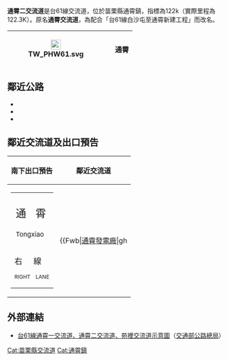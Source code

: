 {{Distinguish|通霄交流道|通霄一交流道}}
{{Unreferenced|time=2021-06-10T10:32:50+00:00}}
{{coord|24.490647|N|120.674789|E|display=title}}
{{Infobox Taiwan Highway IC
| name = 通霄二交流道
| name_en = Tongxiao Second Interchange
| rd_type = EX
| rd_number = 61
| exit = 122
| exit_name = 通霄二
| othername = 通霄交流道（舊稱）
| location = [[臺灣|臺灣]][[苗栗縣|苗栗縣]][[通霄鎮|通霄鎮]]
| connect = 海濱路
| goto = 通霄鎮
| class = 半套鑽石型
| time = 2007年2月5日
}}
'''通霄二交流道'''是台61線交流道，位於苗栗縣通霄鎮，指標為122k（實際里程為122.3K）。原名'''通霄交流道'''，為配合「台61線白沙屯至通霄新建工程」而改名。
{|class="wikitable" style="text-align:center"
! [[File:TW_PHW61.svg|23px]]
| {{Taiwan Highway IC|122|通霄二}}
| '''通霄'''
|}

== 鄰近公路 ==
* {{Jct|country=TWN|CH|121}}
* {{Jct|country=TWN|CH|128}}
* {{Jct|country=TWN|TRML|41}}

== 鄰近交流道及出口預告 ==
{|class="toccolours" border="1" cellpadding="4" style="margin:0 auto; border-collapse:collapse; text-align:center; white-space:nowrap"
! 南下出口預告 !! 鄰近交流道
|-
| style="text-align:right; font-size:15px" | {{Taiwan Highway IC|122|通霄二}}
{|style="width:120px; background-color:#007F00; text-align:center; color:#FFF; font-weight:bold"
| <div style="margin:3px"></div>
|-
| style="line-height:24px; font-size:24px; word-spacing:15px" | 通 霄</div><div style="font-size:15px">Tongxiao</div>
|-
| style="line-height:18px; font-size:18px; word-spacing:21px" | 右 線<div style="font-size:12px; word-spacing:9px">RIGHT LANE</div>
|}
|
{{Start expwy box|[[台灣省道快速公路|台灣省道快速公路]]}}
{{S-expwy IC|[[通霄一交流道|通霄一交流道]]|往　[[新埔交流道|新埔交流道]]}}
{{S-line|{{Jct|country=TWN|PH|61}}|122k|#9B0D15}}
{{S-expwy IC|[[苑裡交流道_(台61線)|苑裡交流道]]|往　[[房裡交流道|房裡交流道]]}}
{{Illus}}
{{Fwu|eh|[[後龍鎮_(台灣)|後龍]]}}
{{Fwi|Full|121|通霄一}}
{{Fwh|ehst}}
{{Fwm|TW PHW61}}
{{Fwh|ehst|122|通霄二}}
{{Fwb|[[通霄發電廠|通霄發電廠]]|gh|||hu|||gh|[[File:TW_CHW121.svg|20px]][[通霄鎮|通霄]]}}
{{Fwh|ehst}}
{{Fwm|TW PHW61}}
{{Fwh|ehst}}
{{Fwi|hu|127|苑裡|苑裡交流道 (台61線)}}
{{Fwd|eh|[[大甲區|大甲]]}}
{{Fwed}}
|}

== 外部連結 ==
* [https://www.thb.gov.tw/resource/upload/Expressway/9661a973-eb06-4050-9603-f0ff6655b121.jpg 台61線通霄一交流道、通霄二交流道、苑裡交流道示意圖]（[[交通部公路總局|交通部公路總局]]）

{{台61線}}
{{TW-road-stub}}

[[Cat:苗栗縣交流道|Cat:苗栗縣交流道]]
[[Cat:通霄鎮|Cat:通霄鎮]]